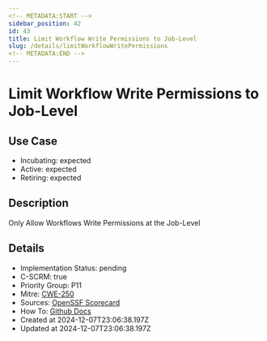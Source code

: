 ```yaml
---
<!-- METADATA:START -->
sidebar_position: 42
id: 43
title: Limit Workflow Write Permissions to Job-Level
slug: /details/limitWorkflowWritePermissions
<!-- METADATA:END -->
---
```


<!-- TITLE:START -->
# Limit Workflow Write Permissions to Job-Level
<!-- TITLE:END -->

## Use Case
<!-- LEVELS:START -->
- Incubating: expected
- Active: expected
- Retiring: expected
<!-- LEVELS:END -->

<!-- DESCRIPTION:START -->
## Description
Only Allow Workflows Write Permissions at the Job-Level
<!-- DESCRIPTION:END -->

<!-- DETAILS:START -->
## Details
- Implementation Status: pending
- C-SCRM: true
- Priority Group: P11
- Mitre: [CWE-250](https://cwe.mitre.org/data/definitions/250.html)
- Sources: [OpenSSF Scorecard](https://github.com/ossf/scorecard/blob/main/docs/checks.md#token-permissions)
- How To: [Github Docs](https://docs.github.com/en/actions/using-workflows/workflow-syntax-for-github-actions#permissions)
- Created at 2024-12-07T23:06:38.197Z
- Updated at 2024-12-07T23:06:38.197Z
<!-- DETAILS:END -->
